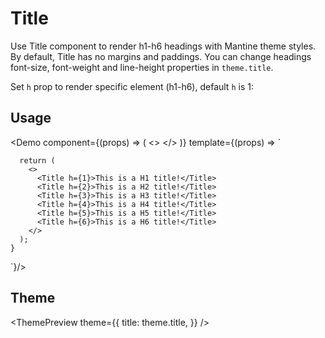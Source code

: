 

<Meta
  title="Title"
  description="Use Title component to render h1-h6 headings with Mantine theme styles."
/>

# Title

Use Title component to render h1-h6 headings with Mantine theme styles. By default, Title has no margins and paddings. You can change headings font-size, font-weight and line-height properties in `theme.title`.

Set `h` prop to render specific element (h1-h6), default `h` is 1:

## Usage

<Demo
  component={(props) => (
    <>
      <Title h={1}>This is a H1 title!</Title>
      <Title h={2}>This is a H2 title!</Title>
      <Title h={3}>This is a H3 title!</Title>
      <Title h={4}>This is a H4 title!</Title>
      <Title h={5}>This is a H5 title!</Title>
      <Title h={6}>This is a H6 title!</Title>
    </>
  )}
  template={(props) => `

      return (
        <>
          <Title h={1}>This is a H1 title!</Title>
          <Title h={2}>This is a H2 title!</Title>
          <Title h={3}>This is a H3 title!</Title>
          <Title h={4}>This is a H4 title!</Title>
          <Title h={5}>This is a H5 title!</Title>
          <Title h={6}>This is a H6 title!</Title>
        </>
      );
    }

`}/>

## Theme

<ThemePreview
  theme={{
    title: theme.title,
  }}
/>
